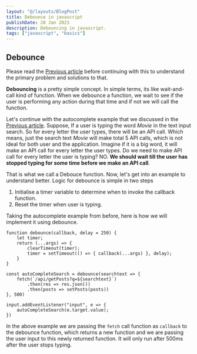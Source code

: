 ```yaml
---
layout: "@/layouts/BlogPost"
title: Debounce in javascript
publishDate: 28 Jan 2023
description: Debouncing in javascript.
tags: ["javascript", "basics"]
---
```


## Debounce

Please read the [Previous article](https://www.syedzoheb.tech/posts/debounce-and-throttle-basics) before continuing with this to understand the primary problem and solutions to that.

**Debouncing** is a pretty simple concept. In simple terms, its like wait-and-call kind of function. When we debounce a function, we wait to see if the user is performing any action during that time and if not we will call the function.

Let's continue with the autocomplete example that we discussed in the [Previous article](https://www.syedzoheb.tech/posts/debounce-and-throttle-basics). Suppose, If a user is typing the word _Movie_ in the text input search. So for every letter the user types, there will be an API call. Which means, just the search text _Movie_ will make total 5 API calls, which is not ideal for both user and the application. Imagine if it is a big word, it will make an API call for every letter the user types. Do we need to make API call for every letter the user is typing? NO. **We should wait till the user has stopped typing for some time before we make an API call**.

That is what we call a Debouce function. Now, let's get into an example to understand better. Logic for debounce is simple in two steps

1. Initialise a timer variable to determine when to invoke the callback function.
2. Reset the timer when user is typing.

Taking the autocomplete example from before, here is how we will implement it using debounce.

```
function debounce(callback, delay = 250) {
	let timer;
	return (...args) => {
		clearTimeout(timer);
		timer = setTimeout(() => { callback(...args) }, delay);
	}
}

const autoCompleteSearch = debounce(searchtext => {
	fetch(`/api/getPosts?q=${searchtext}`)
		.then(res => res.json())
		.then(posts => setPosts(posts))
}, 500)

input.addEventListener("input", e => {
	autoCompleteSearch(e.target.value);
})

```

In the above example we are passing the `fetch` call function as `callback` to the debounce function, which returns a new function and we are passing the user input to this newly returned function. It will only run after 500ms after the user stops typing.
